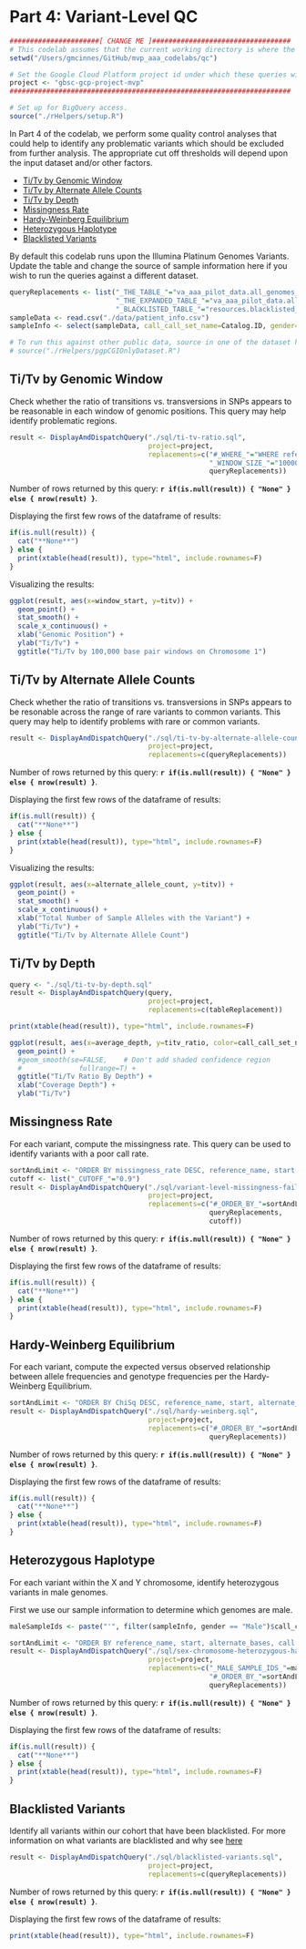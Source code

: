 <!-- R Markdown Documentation, DO NOT EDIT THE PLAIN MARKDOWN VERSION OF THIS FILE -->

<!-- Copyright 2015 Google Inc. All rights reserved. -->

<!-- Licensed under the Apache License, Version 2.0 (the "License"); -->
<!-- you may not use this file except in compliance with the License. -->
<!-- You may obtain a copy of the License at -->

<!--     http://www.apache.org/licenses/LICENSE-2.0 -->

<!-- Unless required by applicable law or agreed to in writing, software -->
<!-- distributed under the License is distributed on an "AS IS" BASIS, -->
<!-- WITHOUT WARRANTIES OR CONDITIONS OF ANY KIND, either express or implied. -->
<!-- See the License for the specific language governing permissions and -->
<!-- limitations under the License. -->

# Part 4: Variant-Level QC

```r
######################[ CHANGE ME ]##################################
# This codelab assumes that the current working directory is where the Rmd file resides.
setwd("/Users/gmcinnes/GitHub/mvp_aaa_codelabs/qc")

# Set the Google Cloud Platform project id under which these queries will run.
project <- "gbsc-gcp-project-mvp"
#####################################################################
```

```r
# Set up for BigQuery access.
source("./rHelpers/setup.R")
```

In Part 4 of the codelab, we perform some quality control analyses that could help to identify any problematic variants which should be excluded from further analysis.  The appropriate cut off thresholds will depend upon the input dataset and/or other factors.

* [Ti/Tv by Genomic Window](#titv-by-genomic-window)
* [Ti/Tv by Alternate Allele Counts](#titv-by-alternate-allele-counts)
* [Ti/Tv by Depth](#titv-by-depth)
* [Missingness Rate](#missingness-rate)
* [Hardy-Weinberg Equilibrium](#hardy-weinberg-equilibrium)
* [Heterozygous Haplotype](#heterozygous-haplotype)
* [Blacklisted Variants](#blacklisted-variants)

By default this codelab runs upon the Illumina Platinum Genomes Variants. Update the table and change the source of sample information here if you wish to run the queries against a different dataset.
```r
queryReplacements <- list("_THE_TABLE_"="va_aaa_pilot_data.all_genomes_gvcfs",
                          "_THE_EXPANDED_TABLE_"="va_aaa_pilot_data.all_genomes_expanded_vcfs_java2",
                          "_BLACKLISTED_TABLE_"="resources.blacklisted_positions")
sampleData <- read.csv("./data/patient_info.csv")
sampleInfo <- select(sampleData, call_call_set_name=Catalog.ID, gender=Gender)

# To run this against other public data, source in one of the dataset helpers.  For example:
# source("./rHelpers/pgpCGIOnlyDataset.R")
```

## Ti/Tv by Genomic Window

Check whether the ratio of transitions vs. transversions in SNPs appears to be reasonable in each window of genomic positions.  This query may help identify problematic regions.

```r
result <- DisplayAndDispatchQuery("./sql/ti-tv-ratio.sql",
                                  project=project,
                                  replacements=c("#_WHERE_"="WHERE reference_name = 'chr1'",
                                                 "_WINDOW_SIZE_"="100000",
                                                 queryReplacements))
```
Number of rows returned by this query: **`r if(is.null(result)) { "None" } else { nrow(result) }`**.

Displaying the first few rows of the dataframe of results:
```r
if(is.null(result)) { 
  cat("**None**") 
} else {
  print(xtable(head(result)), type="html", include.rownames=F)
}
```

Visualizing the results:
```r
ggplot(result, aes(x=window_start, y=titv)) +
  geom_point() +
  stat_smooth() +
  scale_x_continuous() +
  xlab("Genomic Position") +
  ylab("Ti/Tv") +
  ggtitle("Ti/Tv by 100,000 base pair windows on Chromosome 1")
```

## Ti/Tv by Alternate Allele Counts

Check whether the ratio of transitions vs. transversions in SNPs appears to be resonable across the range of rare variants to common variants.  This query may help to identify problems with rare or common variants.

```r
result <- DisplayAndDispatchQuery("./sql/ti-tv-by-alternate-allele-count.sql",
                                  project=project,
                                  replacements=c(queryReplacements))
```
Number of rows returned by this query: **`r if(is.null(result)) { "None" } else { nrow(result) }`**.

Displaying the first few rows of the dataframe of results:
```r
if(is.null(result)) { 
  cat("**None**") 
} else {
  print(xtable(head(result)), type="html", include.rownames=F)
}
```

Visualizing the results:
```r
ggplot(result, aes(x=alternate_allele_count, y=titv)) +
  geom_point() +
  stat_smooth() +
  scale_x_continuous() +
  xlab("Total Number of Sample Alleles with the Variant") +
  ylab("Ti/Tv") +
  ggtitle("Ti/Tv by Alternate Allele Count")
```

## Ti/Tv by Depth

```r
query <- "./sql/ti-tv-by-depth.sql"
result <- DisplayAndDispatchQuery(query,
                                  project=project,
                                  replacements=c(tableReplacement))
```

```r
print(xtable(head(result)), type="html", include.rownames=F)
```

```r
ggplot(result, aes(x=average_depth, y=titv_ratio, color=call_call_set_name)) + 
  geom_point() +
  #geom_smooth(se=FALSE,    # Don't add shaded confidence region
  #              fullrange=T) +
  ggtitle("Ti/Tv Ratio By Depth") +
  xlab("Coverage Depth") + 
  ylab("Ti/Tv")
```

## Missingness Rate

For each variant, compute the missingness rate.  This query can be used to identify variants with a poor call rate.

```r
sortAndLimit <- "ORDER BY missingness_rate DESC, reference_name, start, reference_bases, alternate_bases LIMIT 1000"
cutoff <- list("_CUTOFF_"="0.9")
result <- DisplayAndDispatchQuery("./sql/variant-level-missingness-fail.sql",
                                  project=project,
                                  replacements=c("#_ORDER_BY_"=sortAndLimit,
                                                 queryReplacements,
                                                 cutoff))
```
Number of rows returned by this query: **`r if(is.null(result)) { "None" } else { nrow(result) }`**.

Displaying the first few rows of the dataframe of results:
```r
if(is.null(result)) { 
  cat("**None**") 
} else {
  print(xtable(head(result)), type="html", include.rownames=F)
}
```

## Hardy-Weinberg Equilibrium

For each variant, compute the expected versus observed relationship between allele frequencies and genotype frequencies per the Hardy-Weinberg Equilibrium.

```r
sortAndLimit <- "ORDER BY ChiSq DESC, reference_name, start, alternate_bases LIMIT 1000"
result <- DisplayAndDispatchQuery("./sql/hardy-weinberg.sql",
                                  project=project,
                                  replacements=c("#_ORDER_BY_"=sortAndLimit,
                                                 queryReplacements))
```
Number of rows returned by this query: **`r if(is.null(result)) { "None" } else { nrow(result) }`**.

Displaying the first few rows of the dataframe of results:
```r
if(is.null(result)) { 
  cat("**None**") 
} else {
  print(xtable(head(result)), type="html", include.rownames=F)
}
```

## Heterozygous Haplotype
For each variant within the X and Y chromosome, identify heterozygous variants in male genomes.

First we use our sample information to determine which genomes are male.  
```r
maleSampleIds <- paste("'", filter(sampleInfo, gender == "Male")$call_call_set_name, "'", sep="", collapse=",")
```

```r
sortAndLimit <- "ORDER BY reference_name, start, alternate_bases, call.call_set_name LIMIT 1000"
result <- DisplayAndDispatchQuery("./sql/sex-chromosome-heterozygous-haplotypes.sql",
                                  project=project,
                                  replacements=c("_MALE_SAMPLE_IDS_"=maleSampleIds,
                                                 "#_ORDER_BY_"=sortAndLimit,
                                                 queryReplacements))
```
Number of rows returned by this query: **`r if(is.null(result)) { "None" } else { nrow(result) }`**.

Displaying the first few rows of the dataframe of results:
```r
if(is.null(result)) { 
  cat("**None**") 
} else {
  print(xtable(head(result)), type="html", include.rownames=F)
}
```

## Blacklisted Variants
Identify all variants within our cohort that have been blacklisted.  For more information on what variants are blacklisted and why see [here](link)

```r
result <- DisplayAndDispatchQuery("./sql/blacklisted-variants.sql",
                                  project=project,
                                  replacements=c(queryReplacements))
```
Number of rows returned by this query: **`r if(is.null(result)) { "None" } else { nrow(result) }`**.

Displaying the first few rows of the dataframe of results:
```r
print(xtable(head(result)), type="html", include.rownames=F)
```

